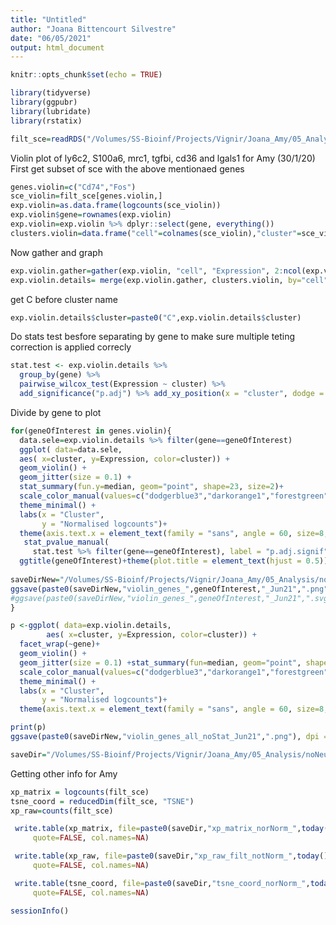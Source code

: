 ```yaml
---
title: "Untitled"
author: "Joana Bittencourt Silvestre"
date: "06/05/2021"
output: html_document
---
```


```r
knitr::opts_chunk$set(echo = TRUE)
```

```r
library(tidyverse)
library(ggpubr)
library(lubridate)
library(rstatix)
```


```r
filt_sce=readRDS("/Volumes/SS-Bioinf/Projects/Vignir/Joana_Amy/05_Analysis/noNeut/Feb21/filt_sce_2021-02-12.rds")
```

Violin plot of ly6c2, S100a6, mrc1, tgfbi, cd36 and lgals1 for Amy (30/1/20)
First get subset of sce with the above mentionaed genes
```r
genes.violin=c("Cd74","Fos")
sce_violin=filt_sce[genes.violin,]
exp.violin=as.data.frame(logcounts(sce_violin))
exp.violin$gene=rownames(exp.violin)
exp.violin=exp.violin %>% dplyr::select(gene, everything())
clusters.violin=data.frame("cell"=colnames(sce_violin),"cluster"=sce_violin$cluster)
```

Now gather and graph
```r
exp.violin.gather=gather(exp.violin, "cell", "Expression", 2:ncol(exp.violin))
exp.violin.details= merge(exp.violin.gather, clusters.violin, by="cell")
```

get C before cluster name
```r
exp.violin.details$cluster=paste0("C",exp.violin.details$cluster)
```

Do stats test besfore separating by gene to make sure multiple teting correction is applied correcly
```r
stat.test <- exp.violin.details %>%
  group_by(gene) %>%
  pairwise_wilcox_test(Expression ~ cluster) %>%
  add_significance("p.adj") %>% add_xy_position(x = "cluster", dodge = 0.2)
```


Divide by gene to plot
```r
for(geneOfInterest in genes.violin){
  data.sele=exp.violin.details %>% filter(gene==geneOfInterest)
  ggplot( data=data.sele,
  aes( x=cluster, y=Expression, color=cluster)) +
  geom_violin() + 
  geom_jitter(size = 0.1) +
  stat_summary(fun.y=median, geom="point", shape=23, size=2)+
  scale_color_manual(values=c("dodgerblue3","darkorange1","forestgreen","firebrick3","mediumpurple3", "burlywood4"))+
  theme_minimal() +
  labs(x = "Cluster",
       y = "Normalised logcounts")+
  theme(axis.text.x = element_text(family = "sans", angle = 60, size=8, hjust = 1))+
   stat_pvalue_manual(
     stat.test %>% filter(gene==geneOfInterest), label = "p.adj.signif", tip.length = 0.01,y.position = max(data.sele$Expression),size=2,dodge = 0.2,step.increase = 0.1,bracket.nudge.y = 0.1,hide.ns = TRUE)+
  ggtitle(geneOfInterest)+theme(plot.title = element_text(hjust = 0.5))
  
saveDirNew="/Volumes/SS-Bioinf/Projects/Vignir/Joana_Amy/05_Analysis/noNeut/May21/"
ggsave(paste0(saveDirNew,"violin_genes_",geneOfInterest,"_Jun21",".png"), dpi = 300, width = 8, height = 6, units = "cm")
#ggsave(paste0(saveDirNew,"violin_genes_",geneOfInterest,"_Jun21",".svg"), width = 15, height = 12)
}

```

```r
p <-ggplot( data=exp.violin.details,
        aes( x=cluster, y=Expression, color=cluster)) +
  facet_wrap(~gene)+
  geom_violin() + 
  geom_jitter(size = 0.1) +stat_summary(fun=median, geom="point", shape=23, size=2)+
  scale_color_manual(values=c("dodgerblue3","darkorange1","forestgreen","firebrick3","mediumpurple3", "burlywood4"))+
  theme_minimal() +
  labs(x = "Cluster",
       y = "Normalised logcounts")+
  theme(axis.text.x = element_text(family = "sans", angle = 60, size=8, hjust = 1))

print(p)
ggsave(paste0(saveDirNew,"violin_genes_all_noStat_Jun21",".png"), dpi = 300, width = 15, height = 12, units = "cm")
```


```r
saveDir="/Volumes/SS-Bioinf/Projects/Vignir/Joana_Amy/05_Analysis/noNeut/May21/"
```


Getting other info for Amy
```r
xp_matrix = logcounts(filt_sce)
tsne_coord = reducedDim(filt_sce, "TSNE")
xp_raw=counts(filt_sce)

 write.table(xp_matrix, file=paste0(saveDir,"xp_matrix_norNorm_",today(),".tsv"), sep="\t",
     quote=FALSE, col.names=NA)

 write.table(xp_raw, file=paste0(saveDir,"xp_raw_filt_notNorm_",today(),".tsv"), sep="\t",
     quote=FALSE, col.names=NA)

 write.table(tsne_coord, file=paste0(saveDir,"tsne_coord_norNorm_",today(),".tsv"), sep="\t",
     quote=FALSE, col.names=NA)
```



```r
sessionInfo()
```


